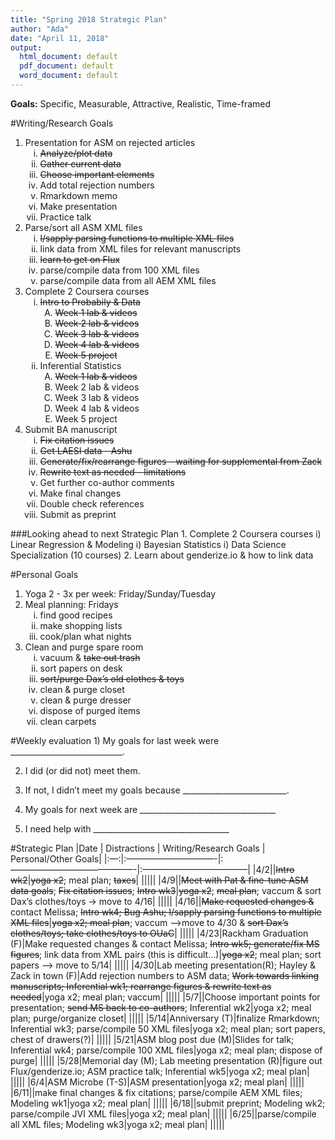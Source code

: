 ```yaml
---
title: "Spring 2018 Strategic Plan"
author: "Ada"
date: "April 11, 2018"
output:
  html_document: default
  pdf_document: default
  word_document: default
---
```


**Goals:** 
Specific, Measurable, Attractive, Realistic, Time-framed


#Writing/Research Goals

1. Presentation for ASM on rejected articles
    i) ~~Analyze/plot data~~
    i) ~~Gather current data~~
    i) ~~Choose important elements~~
    i) Add total rejection numbers
    i) Rmarkdown memo
    i) Make presentation
    i) Practice talk
2. Parse/sort all ASM XML files
    i) ~~l/sapply parsing functions to multiple XML files~~
    i) link data from XML files for relevant manuscripts
    i) ~~learn to get on Flux~~
    i) parse/compile data from 100 XML files
    i) parse/compile data from all AEM XML files
3. Complete 2 Coursera courses
    i) ~~Intro to Probabily & Data~~
        A) ~~Week 1 lab & videos~~
        B) ~~Week 2 lab & videos~~
        C) ~~Week 3 lab & videos~~
        D) ~~Week 4 lab & videos~~
        E) ~~Week 5 project~~
    i) Inferential Statistics
        A) ~~Week 1 lab & videos~~
        B) Week 2 lab & videos
        C) Week 3 lab & videos
        D) Week 4 lab & videos
        E) Week 5 project
4. Submit BA manuscript
    i) ~~Fix citation issues~~
    i) ~~Get LAESI data - Ashu~~
    i) ~~Generate/fix/rearrange figures -- waiting for supplemental from Zack~~
    i) ~~Rewrite text as needed - limitations~~
    i) Get further co-author comments
    i) Make final changes
    i) Double check references
    i) Submit as preprint

###Looking ahead to next Strategic Plan
1. Complete 2 Coursera courses
    i) Linear Regression & Modeling
    i) Bayesian Statistics
    i) Data Science Specialization (10 courses)
2. Learn about genderize.io & how to link data

#Personal Goals

1. Yoga 2 - 3x per week: Friday/Sunday/Tuesday
2. Meal planning: Fridays
    i) find good recipes
    i) make shopping lists
    i) cook/plan what nights
3. Clean and purge spare room
    i) vacuum & ~~take out trash~~
    i) sort papers on desk
    i) ~~sort/purge Dax's old clothes & toys~~
    i) clean & purge closet
    i) clean & purge dresser
    i) dispose of purged items
    i) clean carpets

#Weekly evaluation
1) My goals for last week were ____________________________.

2) I did (or did not) meet them.

3) If not, I didn't meet my goals because __________________________.

4) My goals for next week are __________________________________

5) I need help with __________________________________


#Strategic Plan
|Date | Distractions | Writing/Research Goals | Personal/Other Goals|
|:---:|:-------------------------------|:-------------------------------------------|:------------------------------------|
|4/2||~~Intro wk2~~|~~yoga x2~~; meal plan; ~~taxes~~|
|||||
|4/9||~~Meet with Pat & fine-tune ASM data goals~~; ~~Fix citation issues~~; ~~Intro wk3~~|~~yoga x2~~; ~~meal plan~~; vaccum & sort Dax's clothes/toys -> move to 4/16|
|||||
|4/16||~~Make requested changes &~~ contact Melissa; ~~Intro wk4; Bug Ashu; l/sapply parsing functions to multiple XML files~~|~~yoga x2; meal plan~~; vaccum -->move to 4/30 & ~~sort Dax's clothes/toys; take clothes/toys to OUaC~~|
|||||
|4/23|Rackham Graduation (F)|Make requested changes & contact Melissa; ~~Intro wk5; generate/fix MS figures~~; link data from XML pairs (this is difficult...)|~~yoga x2~~; meal plan; sort papers --> move to 5/14|
|||||
|4/30|Lab meeting presentation(R); Hayley & Zack in town (F)|Add rejection numbers to ASM data; ~~Work towards linking manuscripts; Inferential wk1; rearrange figures & rewrite text as needed~~|yoga x2; meal plan; vaccum|
|||||
|5/7||Choose important points for presentation; ~~send MS back to co-authors~~; Inferential wk2|yoga x2; meal plan; purge/organize closet|
|||||
|5/14|Anniversary (T)|finalize Rmarkdown; Inferential wk3; parse/compile 50 XML files|yoga x2; meal plan; sort papers, chest of drawers(?)|
|||||
|5/21|ASM blog post due (M)|Slides for talk; Inferential wk4; parse/compile 100 XML files|yoga x2; meal plan; dispose of purge|
|||||
|5/28|Memorial day (M); Lab meeting presentation (R)|figure out Flux/genderize.io; ASM practice talk; Inferential wk5|yoga x2; meal plan|
|||||
|6/4|ASM Microbe (T-S)|ASM presentation|yoga x2; meal plan|
|||||
|6/11||make final changes & fix citations; parse/compile AEM XML files; Modeling wk1|yoga x2; meal plan|
|||||
|6/18||submit preprint; Modeling wk2; parse/compile JVI XML files|yoga x2; meal plan|
|||||
|6/25||parse/compile all XML files; Modeling wk3|yoga x2; meal plan|
|||||
